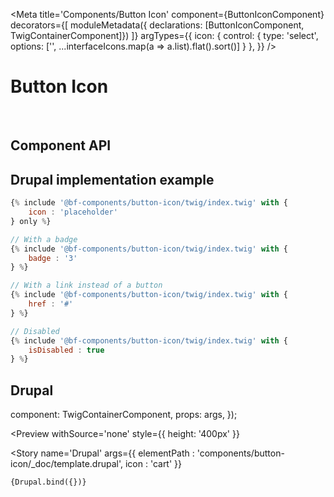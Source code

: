 


<Meta
  title='Components/Button Icon'
  component={ButtonIconComponent}
  decorators={[
    moduleMetadata({ declarations: [ButtonIconComponent, TwigContainerComponent]})
  ]}
  argTypes={{
    icon: {
      control: {
        type: 'select',
        options: ['', ...interfaceIcons.map(a => a.list).flat().sort()]
      }
    },
  }}
/>


# Button Icon

<br/>



## Component API

<Props of={ButtonIconComponent} />



## Drupal implementation example

```jsx
{% include '@bf-components/button-icon/twig/index.twig' with {
    icon : 'placeholder'
} only %}

// With a badge
{% include '@bf-components/button-icon/twig/index.twig' with {
    badge : '3'
} %}

// With a link instead of a button
{% include '@bf-components/button-icon/twig/index.twig' with {
    href : '#'
} %}

// Disabled
{% include '@bf-components/button-icon/twig/index.twig' with {
    isDisabled : true
} %}
```



## Drupal

  component: TwigContainerComponent,
  props: args,
});

<Preview
  withSource='none'
  style={{ height: '400px' }}
>
  <Story
    name='Drupal'
    args={{
      elementPath : 'components/button-icon/_doc/template.drupal',
      icon        : 'cart'
    }}
  >
    {Drupal.bind({})}
  </Story>
</Preview>
